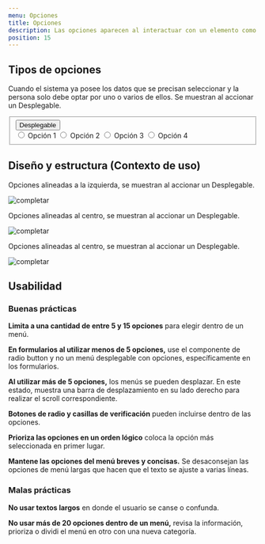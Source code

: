 ```yaml
---
menu: Opciones
title: Opciones
description: Las opciones aparecen al interactuar con un elemento como un botón o un icono o un selector de formulario. Es una forma simple y compacta de mostrar múltiples opciones.
position: 15
---
```



## Tipos de opciones

Cuando el sistema ya posee los datos que se precisan seleccionar y la persona solo debe optar por uno o varios de ellos. Se muestran al accionar un Desplegable.

<div className="opciones-box my-5">
<form className="d-flex flex-row justify-content-center options-container">
  <fieldset className="dropdown show">
    <button
      type="button"
      className="btn btn-dropdown btn-dropdown-lg dropdown-toggle"
      data-toggle="dropdown"
      aria-haspopup="true"
      aria-expanded="true"
    >
      Desplegable
    </button>
    <div className="dropdown-menu show">
      <input type="radio" id="options-example1" name="example1" className="sr-only" />
      <label for="options-example1" className="dropdown-item">
        Opción 1
      </label>
      <input type="radio" id="options-example2" name="example1" className="sr-only" />
      <label for="options-example2" className="dropdown-item">
        Opción 2
      </label>
      <input type="radio" id="options-example3" name="example1" className="sr-only" />
      <label for="options-example3" className="dropdown-item">
        Opción 3
      </label>
      <input type="radio" id="options-example3" name="example1" className="sr-only" />
      <label for="options-example3" className="dropdown-item">
        Opción 4
      </label>
    </div>
  </fieldset>
</form>
</div>


## Diseño y estructura (Contexto de uso)

Opciones alineadas a la izquierda, se muestran al accionar un Desplegable.

![completar](/componentes/opciones/izquierda.png)

Opciones alineadas al centro, se muestran al accionar un Desplegable.

![completar](/componentes/opciones/centro.png)

Opciones alineadas al centro, se muestran al accionar un Desplegable.

![completar](/componentes/opciones/derecha.png)

## Usabilidad

### Buenas prácticas

<div className="d-flex flex-row justify-content-start">
  <i className='bx bx-sm bxs-check-circle' style='color:#26874a'></i>
  <p className="pl-2">
    <strong>Limita a una cantidad de entre 5 y 15 opciones</strong> para elegir dentro de un menú.
  </p>
</div>

<div className="d-flex flex-row justify-content-start">
  <i className='bx bx-sm bxs-check-circle' style='color:#26874a'></i>
  <p className="pl-2">
    <strong> En formularios al utilizar menos de 5 opciones,</strong> use el componente de radio button y no un menú
    desplegable con opciones, específicamente en los formularios.
  </p>
</div>

<div className="d-flex flex-row justify-content-start">
  <i className='bx bx-sm bxs-check-circle' style='color:#26874a'></i>
  <p className="pl-2">
    <strong>Al utilizar más de 5 opciones,</strong> los menús se pueden desplazar. En este estado, muestra una barra de
    desplazamiento en su lado derecho para realizar el scroll correspondiente.
  </p>
</div>

<div className="d-flex flex-row justify-content-start">
  <i className='bx bx-sm bxs-check-circle' style='color:#26874a'></i>
  <p className="pl-2">
    <strong>Botones de radio y casillas de verificación</strong> pueden incluirse dentro de las opciones.
  </p>
</div>

<div className="d-flex flex-row justify-content-start">
  <i className='bx bx-sm bxs-check-circle' style='color:#26874a'></i>
  <p className="pl-2">
    <strong>Prioriza las opciones en un orden lógico</strong> coloca la opción más seleccionada en primer lugar.
  </p>
</div>

<div className="d-flex flex-row justify-content-start">
  <i className='bx bx-sm bxs-check-circle' style='color:#26874a'></i>
  <p className="pl-2"><strong>Mantene las opciones del menú breves y concisas.</strong> Se desaconsejan las opciones de menú largas que hacen que el texto se ajuste a varias líneas.</p>
</div>

### Malas prácticas

<div className="d-flex flex-row justify-content-start">
  <i className='bx bx-sm bxs-x-circle' style='color:#d02323'></i>
  <p className="pl-2">
    <strong>No usar textos largos</strong> en donde el usuario se canse o confunda.
  </p>
</div>

<div className="d-flex flex-row justify-content-start">
  <i className='bx bx-sm bxs-x-circle' style='color:#d02323'></i>
  <p className="pl-2">
    <strong>No usar más de 20 opciones dentro de un menú,</strong> revisa la información, prioriza o dividi el menú en
    otro con una nueva categoría.
  </p>
</div>

